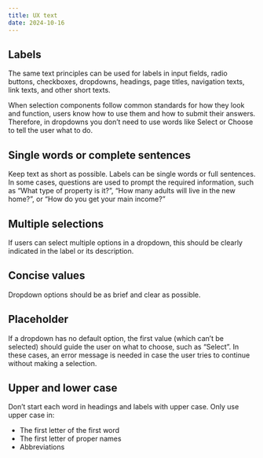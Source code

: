 ```yaml
---
title: UX text
date: 2024-10-16
---
```


## Labels
The same text principles can be used for labels in input fields, radio buttons, checkboxes, dropdowns, headings, page titles, navigation texts, link texts, and other short texts.

When selection components follow common standards for how they look and function, users know how to use them and how to submit their answers. Therefore, in dropdowns you don’t need to use words like Select or Choose to tell the user what to do.

## Single words or complete sentences
Keep text as short as possible. Labels can be single words or full sentences. In some cases, questions are used to prompt the required information, such as “What type of property is it?”, “How many adults will live in the new home?”, or “How do you get your main income?”

## Multiple selections
If users can select multiple options in a dropdown, this should be clearly indicated in the label or its description.

## Concise values
Dropdown options should be as brief and clear as possible.

## Placeholder
If a dropdown has no default option, the first value (which can’t be selected) should guide the user on what to choose, such as “Select”. In these cases, an error message is needed in case the user tries to continue without making a selection.

## Upper and lower case
Don’t start each word in headings and labels with upper case. Only use upper case in:
- The first letter of the first word
- The first letter of proper names
- Abbreviations